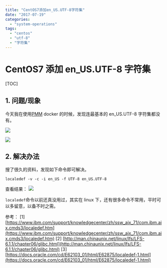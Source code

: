 ```yaml
---
title: "CentOS7添加en_US.UTF-8字符集"
date: "2017-07-19"
categories:
  - "system-operations"
tags:
  - "centos"
  - "utf-8"
  - "字符集"
---
```


# CentOS7 添加 en_US.UTF-8 字符集

[TOC]

## 1\. 问题/现象

今天我在使用[PMM](https://www.percona.com/software/database-tools/percona-monitoring-and-management) docker 的时候，发现连最基本的 en_US.UTF-8 字符集都没有。

![](images/1500458584949.png)

![](images/1500458930236.png)

## 2\. 解决办法

搜了很久的资料，发现如下命令即可解决。

```
localedef -v -c -i en_US -f UTF-8 en_US.UTF-8
```

查看结果： ![](images/1500458979867.png)

`localedef`命令以前还真没用过，其实在 linux 下，还有很多命令不常用，平时可以多留意，以备不时之需。

参考： \[1\] [https://www.ibm.com/support/knowledgecenter/zh/ssw_aix_71/com.ibm.aix.cmds3/localedef.htm](https://www.ibm.com/support/knowledgecenter/zh/ssw_aix_71/com.ibm.aix.cmds3/localedef.htm) \[2\] [http://man.chinaunix.net/linux/lfs/LFS-6.1.1/chapter06/glibc.html](http://man.chinaunix.net/linux/lfs/LFS-6.1.1/chapter06/glibc.html) \[3\] [https://docs.oracle.com/cd/E62103_01/html/E62875/localedef-1.html](https://docs.oracle.com/cd/E62103_01/html/E62875/localedef-1.html)
